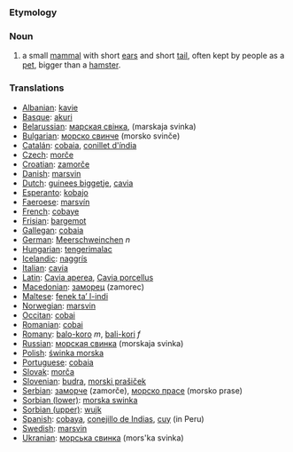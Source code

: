=== Etymology ===

=== Noun ===
#a small [[mammal]] with short [[ear]]s and short [[tail]], often kept by people as a [[pet]], bigger than a [[hamster]].

=== Translations ===

*[[Albanian]]: [[kavie]]
*[[Basque]]: [[akuri]]
*[[Belarussian]]: [[марская свінка]], (marskaja svinka)
*[[Bulgarian]]: [[морско свинче]] (morsko svinče)
*[[Catalán]]: [[cobaia]], [[conillet d'índia]]
*[[Czech]]: [[morče]]
*[[Croatian]]: [[zamorče]]
*[[Danish]]: [[marsvin]]
*[[Dutch]]: [[guinees biggetje]], [[cavia]]
*[[Esperanto]]: [[kobajo]]
*[[Faeroese]]: [[marsvín]]
*[[French]]: [[cobaye]]
*[[Frisian]]: [[bargemot]]
*[[Gallegan]]: [[cobaia]]
*[[German]]: [[Meerschweinchen]] ''n''
*[[Hungarian]]: [[tengerimalac]]
*[[Icelandic]]: [[naggrís]]
*[[Italian]]: [[cavia]]
*[[Latin]]: [[Cavia aperea]], [[Cavia porcellus]]
*[[Macedonian]]: [[заморец]] (zamorec)
*[[Maltese]]: [[fenek ta’ l-indi]]
*[[Norwegian]]: [[marsvin]]
*[[Occitan]]: [[cobai]]
*[[Romanian]]: [[cobai]]
*[[Romany]]: [[balo-koro]] ''m'', [[bali-kori]] ''f''
*[[Russian]]: [[морская свинка]] (morskaja svinka)
*[[Polish]]: [[świnka morska]]
*[[Portuguese]]: [[cobaia]]
*[[Slovak]]: [[morča]]
*[[Slovenian]]: [[budra]], [[morski prašiček]]
*[[Serbian]]: [[заморче]] (zamorče), [[морско прасе]] (morsko prase)
*[[Sorbian (lower)]]: [[morska swinka]]
*[[Sorbian (upper)]]: [[wujk]]
*[[Spanish]]: [[cobaya]], [[conejillo de Indias]], [[cuy]] (in Peru)
*[[Swedish]]: [[marsvin]]
*[[Ukranian]]: [[морська свинка]] (mors'ka svinka)